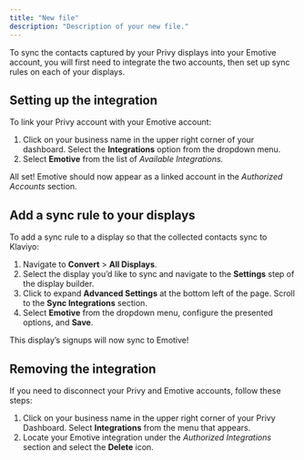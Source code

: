 ```yaml
---
title: "New file"
description: "Description of your new file."
---
```


To sync the contacts captured by your Privy displays into your Emotive account, you will first need to integrate the two accounts, then set up sync rules on each of your displays.

## Setting up the integration

To link your Privy account with your Emotive account:

1. Click on your business name in the upper right corner of your dashboard. Select the **Integrations** option from the dropdown menu.
2. Select **Emotive** from the list of _Available Integrations._

All set\! Emotive should now appear as a linked account in the _Authorized Accounts_ section.

## Add a sync rule to your displays

To add a sync rule to a display so that the collected contacts sync to Klaviyo:

1. Navigate to **Convert** \> **All Displays**.
2. Select the display you’d like to sync and navigate to the **Settings** step of the display builder. 
3. Click to expand **Advanced Settings** at the bottom left of the page. Scroll to the **Sync Integrations** section.
4. Select **Emotive** from the dropdown menu, configure the presented options, and **Save**.

This display’s signups will now sync to Emotive\!

## Removing the integration

If you need to disconnect your Privy and Emotive accounts, follow these steps:

1. Click on your business name in the upper right corner of your Privy Dashboard. Select **Integrations** from the menu that appears.
2. Locate your Emotive integration under the _Authorized Integrations_ section and select the **Delete** icon.